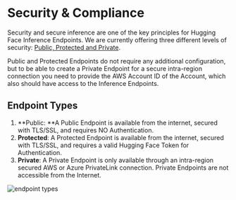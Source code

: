 # Security & Compliance

Security and secure inference are one of the key principles for Hugging Face Inference Endpoints. We are currently offering three different levels of security: [Public, Protected and Private](/secruity).

Public and Protected Endpoints do not require any additional configuration, but to be able to create a Private Endpoint for a secure intra-region connection you need to provide the AWS Account ID of the Account, which also should have access to the Inference Endpoints. 


## Endpoint Types

1. **Public: **A Public Endpoint is available from the internet, secured with TLS/SSL, and requires NO Authentication.
2. **Protected**: A Protected Endpoint is available from the internet, secured with TLS/SSL, and requires a valid Hugging Face Token for Authentication.
3. **Private**: A Private Endpoint is only available through an intra-region secured AWS or Azure PrivateLink connection. Private Endpoints are not accessible from the Internet.

<img src="https://raw.githubusercontent.com/huggingface/hf-endpoints-documentation/blob/main/assets/endpoint_types.png" alt="endpoint types" />
